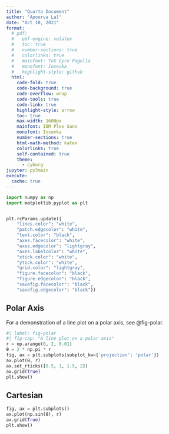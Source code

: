 ```yaml
---
title: "Quarto Document"
author: "Apoorva Lal"
date: "Oct 10, 2021"
format:
  # pdf:
  #   pdf-engine: xelatex
  #   toc: true
  #   number-sections: true
  #   colorlinks: true
  #   mainfont: TeX Gyre Pagella
  #   monofont: Iosevka
  #   highlight-style: github
  html:
    code-fold: true
    code-background: true
    code-overflow: wrap
    code-tools: true
    code-link: true
    highlight-style: arrow
    toc: true
    max-width: 1600px
    mainfont: IBM Plex Sans
    monofont: Iosevka
    number-sections: true
    html-math-method: katex
    colorlinks: true
    self-contained: true
    theme:
      - cyborg
jupyter: py3main
execute:
  cache: true
---
```


```python
import numpy as np
import matplotlib.pyplot as plt


plt.rcParams.update({
    "lines.color": "white",
    "patch.edgecolor": "white",
    "text.color": "black",
    "axes.facecolor": "white",
    "axes.edgecolor": "lightgray",
    "axes.labelcolor": "white",
    "xtick.color": "white",
    "ytick.color": "white",
    "grid.color": "lightgray",
    "figure.facecolor": "black",
    "figure.edgecolor": "black",
    "savefig.facecolor": "black",
    "savefig.edgecolor": "black"})
```

## Polar Axis

For a demonstration of a line plot on a polar axis, see @fig-polar.


```python
#| label: fig-polar
#| fig-cap: "A line plot on a polar axis"
r = np.arange(0, 2, 0.01)
θ = 2 * np.pi * r
fig, ax = plt.subplots(subplot_kw={'projection': 'polar'})
ax.plot(θ, r)
ax.set_rticks([0.5, 1, 1.5, 2])
ax.grid(True)
plt.show()
```

## Cartesian

```python
fig, ax = plt.subplots()
ax.plot(np.sin(θ), r)
ax.grid(True)
plt.show()
```
